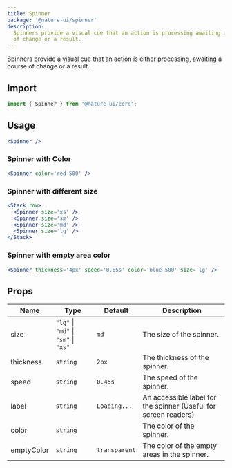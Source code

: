 ```yaml
---
title: Spinner
package: '@nature-ui/spinner'
description:
  Spinners provide a visual cue that an action is processing awaiting a course
  of change or a result.
---
```


Spinners provide a visual cue that an action is either processing, awaiting a
course of change or a result.

## Import

```js
import { Spinner } from '@nature-ui/core';
```

## Usage

```jsx
<Spinner />
```

### Spinner with Color

```jsx
<Spinner color='red-500' />
```

### Spinner with different size

```jsx
<Stack row>
  <Spinner size='xs' />
  <Spinner size='sm' />
  <Spinner size='md' />
  <Spinner size='lg' />
</Stack>
```

### Spinner with empty area color

```jsx
<Spinner thickness='4px' speed='0.65s' color='blue-500' size='lg' />
```

## Props

| Name       | Type                                 | Default       | Description                                                     |
| ---------- | ------------------------------------ | ------------- | --------------------------------------------------------------- |
| size       | `"lg"` \| `"md"` \| `"sm"` \| `"xs"` | `md`          | The size of the spinner.                                        |
| thickness  | `string`                             | `2px`         | The thickness of the spinner.                                   |
| speed      | `string`                             | `0.45s`       | The speed of the spinner.                                       |
| label      | `string`                             | `Loading...`  | An accessible label for the spinner (Useful for screen readers) |
| color      | `string`                             |               | The color of the spinner.                                       |
| emptyColor | `string`                             | `transparent` | The color of the empty areas in the spinner.                    |
